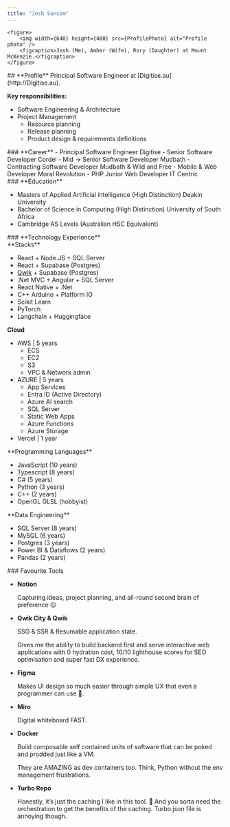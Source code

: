 ```yaml
---
title: "Josh Sansom"
---
```


<section>
<TwoColumns>
<div q:slot="left">
    
    <figure>
        <img width={640} height={480} src={ProfilePhoto} alt="Profile photo" />
        <figcaption>Josh (Me), Amber (Wife), Rory (Daughter) at Mount McKenzie.</figcaption>
    </figure>
    
</div>

<div q:slot="right">
## **Profile**
Principal Software Engineer at [Digitise.au](http://Digitise.au).  

**Key responsibilities:**

- Software Engineering & Architecture
- Project Management
    - Resource planning
    - Release planning
    - Product design & requirements definitions
</div>
</TwoColumns>
<TwoColumns>
<div q:slot="left">
### **Career**
- Principal Software Engineer
Digitise
- Senior Software Developer
Cordel
- Mid → Senior Software Developer
Mudbath
- Contracting Software Developer
Mudbath & Wild and Free
- Mobile & Web Developer
Moral Revolution
- PHP Junior Web Developer
IT Centric
</div>
<div q:slot="right">
### **Education**

- Masters of Applied Artificial intelligence
(High Distinction)
Deakin University
- Bachelor of Science in Computing
(High Distinction)
University of South Africa
- Cambridge AS Levels
(Australian HSC Equivalent)
</div>
</TwoColumns>
<div>
### **Technology Experience**
<TwoColumns>
<div q:slot="left">
**Stacks**

- React + Node.JS + SQL Server
- React + Supabase (Postgres)
- [Qwik](https://qwik.dev) + Supabase (Postgres)
- .Net MVC + Angular + SQL Server
- React Native + .Net
- C++ Arduino + Platform IO
- Scikit Learn
- PyTorch
- Langchain + Huggingface

</div>
<div q:slot="right">

**Cloud**

- AWS | 5 years
    - ECS
    - EC2
    - S3
    - VPC & Network admin
- AZURE | 5 years
    - App Services
    - Entra ID (Active Directory)
    - Azure AI search
    - SQL Server
    - Static Web Apps
    - Azure Functions
    - Azure Storage
- Vercel | 1 year

</div>
</TwoColumns>
</div>

<TwoColumns>
<div q:slot="left">
**Programming Languages**

- JavaScript (10 years)
- Typescript (8 years)
- C# (5 years)
- Python (3 years)
- C++ (2 years)
- OpenGL GLSL (hobbyist)
</div>
<div q:slot="right">
**Data Engineering**

- SQL Server (8 years)
- MySQL (6 years)
- Postgres (3 years)
- Power BI  & Dataflows (2 years)
- Pandas (2 years)
</div>
</TwoColumns>
### Favourite Tools

- **Notion**
    
    Capturing ideas, project planning, and all-round second brain of preference 😉
    
- **Qwik City & Qwik**
    
    SSG & SSR & Resumable application state.
    
    Gives me the ability to build backend first and serve interactive web applications  with 0 hydration cost, 10/10 lighthouse scores for SEO optimisation and super fast DX experience.
    
- **Figma**
    
    Makes UI design so much easier through simple UX that even a programmer can use 🤪.
    
- **Miro**
    
    Digital whiteboard FAST.
    

- **Docker**
    
    Build composable self contained units of software that can be poked and prodded just like a VM.
    
    They are AMAZING as dev containers too. Think, Python without the env management frustrations.
    
- **Turbo Repo**
    
    Honestly, it’s just the caching I like in this tool. 🤔 And you sorta need the orchestration to get the benefits of the caching. Turbo.json file is annoying though.
</section>